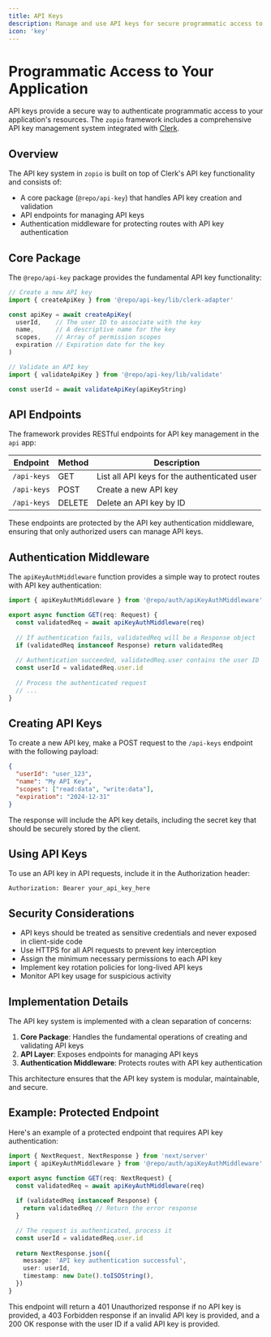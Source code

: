 ```yaml
---
title: API Keys
description: Manage and use API keys for secure programmatic access to your application's resources.
icon: 'key'
---
```


# Programmatic Access to Your Application

API keys provide a secure way to authenticate programmatic access to your application's resources. The `zopio` framework includes a comprehensive API key management system integrated with [Clerk](https://clerk.com/).

## Overview

The API key system in `zopio` is built on top of Clerk's API key functionality and consists of:

- A core package (`@repo/api-key`) that handles API key creation and validation
- API endpoints for managing API keys
- Authentication middleware for protecting routes with API key authentication

## Core Package

The `@repo/api-key` package provides the fundamental API key functionality:

```typescript
// Create a new API key
import { createApiKey } from '@repo/api-key/lib/clerk-adapter'

const apiKey = await createApiKey(
  userId,    // The user ID to associate with the key
  name,      // A descriptive name for the key
  scopes,    // Array of permission scopes
  expiration // Expiration date for the key
)

// Validate an API key
import { validateApiKey } from '@repo/api-key/lib/validate'

const userId = await validateApiKey(apiKeyString)
```

## API Endpoints

The framework provides RESTful endpoints for API key management in the `api` app:

| Endpoint | Method | Description |
|----------|--------|-------------|
| `/api-keys` | GET | List all API keys for the authenticated user |
| `/api-keys` | POST | Create a new API key |
| `/api-keys` | DELETE | Delete an API key by ID |

These endpoints are protected by the API key authentication middleware, ensuring that only authorized users can manage API keys.

## Authentication Middleware

The `apiKeyAuthMiddleware` function provides a simple way to protect routes with API key authentication:

```typescript
import { apiKeyAuthMiddleware } from '@repo/auth/apiKeyAuthMiddleware'

export async function GET(req: Request) {
  const validatedReq = await apiKeyAuthMiddleware(req)
  
  // If authentication fails, validatedReq will be a Response object
  if (validatedReq instanceof Response) return validatedReq
  
  // Authentication succeeded, validatedReq.user contains the user ID
  const userId = validatedReq.user.id
  
  // Process the authenticated request
  // ...
}
```

## Creating API Keys

To create a new API key, make a POST request to the `/api-keys` endpoint with the following payload:

```json
{
  "userId": "user_123",
  "name": "My API Key",
  "scopes": ["read:data", "write:data"],
  "expiration": "2024-12-31"
}
```

The response will include the API key details, including the secret key that should be securely stored by the client.

## Using API Keys

To use an API key in API requests, include it in the Authorization header:

```
Authorization: Bearer your_api_key_here
```

## Security Considerations

- API keys should be treated as sensitive credentials and never exposed in client-side code
- Use HTTPS for all API requests to prevent key interception
- Assign the minimum necessary permissions to each API key
- Implement key rotation policies for long-lived API keys
- Monitor API key usage for suspicious activity

## Implementation Details

The API key system is implemented with a clean separation of concerns:

1. **Core Package**: Handles the fundamental operations of creating and validating API keys
2. **API Layer**: Exposes endpoints for managing API keys
3. **Authentication Middleware**: Protects routes with API key authentication

This architecture ensures that the API key system is modular, maintainable, and secure.

## Example: Protected Endpoint

Here's an example of a protected endpoint that requires API key authentication:

```typescript
import { NextRequest, NextResponse } from 'next/server'
import { apiKeyAuthMiddleware } from '@repo/auth/apiKeyAuthMiddleware'

export async function GET(req: NextRequest) {
  const validatedReq = await apiKeyAuthMiddleware(req)
  
  if (validatedReq instanceof Response) {
    return validatedReq // Return the error response
  }

  // The request is authenticated, process it
  const userId = validatedReq.user.id
  
  return NextResponse.json({
    message: 'API key authentication successful',
    user: userId,
    timestamp: new Date().toISOString(),
  })
}
```

This endpoint will return a 401 Unauthorized response if no API key is provided, a 403 Forbidden response if an invalid API key is provided, and a 200 OK response with the user ID if a valid API key is provided.
